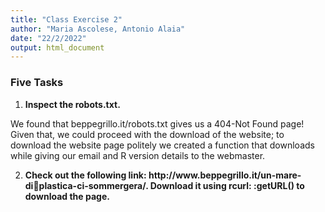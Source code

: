 ```yaml
---
title: "Class Exercise 2"
author: "Maria Ascolese, Antonio Alaia"
date: "22/2/2022"
output: html_document
---
```



### Five Tasks


1) __Inspect the robots.txt.__

We found that beppegrillo.it/robots.txt gives us a 404-Not Found page! Given that, we could proceed with the download of the website; to download the website page politely we created a function that downloads while giving our email and R version details to the webmaster.


2) __Check out the following link: http://www.beppegrillo.it/un-mare-diplastica-ci-sommergera/. Download it using rcurl: :getURL() to download the page.__





